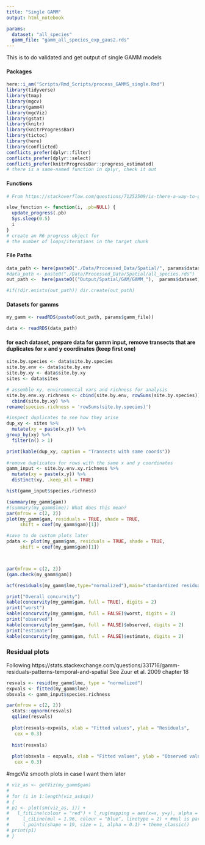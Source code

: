 ```yaml
---
title: "Single GAMM"
output: html_notebook

params:
  dataset: "all_species"
  gamm_file: "gamm_all_species_exp_gaus2.rds"
---
```


This is to do validated and get output of single GAMM models

#### Packages
```r
here::i_am("Scripts/Rmd_Scripts/process_GAMMS_single.Rmd")
library(tidyverse)
library(tmap)
library(mgcv)
library(gamm4)
library(mgcViz)
library(gstat)
library(knitr)
library(knitrProgressBar)
library(tictoc)
library(here)
library(conflicted)
conflicts_prefer(dplyr::filter)
conflicts_prefer(dplyr::select)
conflicts_prefer(knitrProgressBar::progress_estimated)
# there is a same-named function in dplyr, check it out
```
#### Functions
```r
# From https://stackoverflow.com/questions/71252509/is-there-a-way-to-get-progress-information-whan-a-chunk-is-running-in-rmarkdown

slow_function <- function(i, .pb=NULL) {  
  update_progress(.pb)  
  Sys.sleep(0.5)  
  i  
}
# create an R6 progress object for
# the number of loops/iterations in the target chunk
```

#### File Paths
```r

data_path <- here(paste0("./Data/Processed_Data/Spatial/", params$dataset, ".rds"))
#data_path <- paste0("./Data/Processed_Data/Spatial/all_species.rds")
out_path <-  here(paste0(("Output/Spatial/GAM/GAMM_"),  params$dataset), "/")

#if(!dir.exists(out_path)) dir.create(out_path)
```

#### Datasets for gamms
```r
my_gamm <- readRDS(paste0(out_path, params$gamm_file))

data <- readRDS(data_path)
```


#### for each dataset, prepare data for gamm input, remove transects that are duplicates for x and y coordinates (keep first one)
```r
site.by.species <- data$site.by.species
site.by.env <- data$site.by.env
site.by.xy <- data$site.by.xy
sites <- data$sites

# assemble xy, environmental vars and richness for analysis
site.by.env.xy.richness <- cbind(site.by.env, rowSums(site.by.species)) %>%
  cbind(site.by.xy) %>%
rename(species.richness = 'rowSums(site.by.species)')

#inspect duplicates to see how they arise
dup_xy <- sites %>%
  mutate(xy = paste(x,y)) %>%
group_by(xy) %>% 
  filter(n() > 1)

print(kable(dup_xy, caption = "Transects with same coords"))
  
#remove duplicates for rows with the same x and y coordinates
gamm_input <- site.by.env.xy.richness %>%
  mutate(xy = paste(x,y)) %>%
  distinct(xy, .keep_all = TRUE)

hist(gamm_input$species.richness)
```



```r
(summary(my_gamm$gam))
#(summary(my_gamm$lme)) What does this mean?
par(mfrow = c(2, 2))
plot(my_gamm$gam, residuals = TRUE, shade = TRUE, 
     shift = coef(my_gamm$gam)[1])

#save to do custom plots later
pdata <- plot(my_gamm$gam, residuals = TRUE, shade = TRUE, 
     shift = coef(my_gamm$gam)[1])



par(mfrow = c(2, 2))
(gam.check(my_gamm$gam))

acf(residuals(my_gamm$lme,type="normalized"),main="standardized residual ACF")

print("Overall concurvity")
kable(concurvity(my_gamm$gam, full = TRUE), digits = 2)
print("worst")
kable(concurvity(my_gamm$gam, full = FALSE)$worst, digits = 2)
print("observed")
kable(concurvity(my_gamm$gam, full = FALSE)$observed, digits = 2)
print("estimate")
kable(concurvity(my_gamm$gam, full = FALSE)$estimate, digits = 2)
```
### Residual plots 
Following https://stats.stackexchange.com/questions/331716/gamm-residuals-patterns-temporal-and-spatial
See Zuur et al. 2009 chapter 18
```r
resvals <- resid(my_gamm$lme, type = "normalized")
expvals <- fitted(my_gamm$lme)
obsvals <- gamm_input$species.richness

par(mfrow = c(2, 2))
  stats::qqnorm(resvals)
  qqline(resvals)
  
  plot(resvals~expvals, xlab = "Fitted values", ylab = "Residuals",
   cex = 0.3)
  
  hist(resvals)
  
  plot(obsvals ~ expvals, xlab = "Fitted values", ylab = "Observed values",
   cex = 0.3)
```
#mgcViz smooth plots in case I want them later
```r

# viz_as <- getViz(my_gamm$gam)
# 
# for (i in 1:length(viz_as$sp))
# {
# p1 <- plot(sm(viz_as, i)) +
#   l_fitLine(colour = "red") + l_rug(mapping = aes(x=x, y=y), alpha = 0.8) +
#     l_ciLine(mul = 1.96, colour = "blue", linetype = 2) + #mul is parameter to multiply SE for CL
#     l_points(shape = 19, size = 1, alpha = 0.1) + theme_classic()
# print(p1)
# }

```

